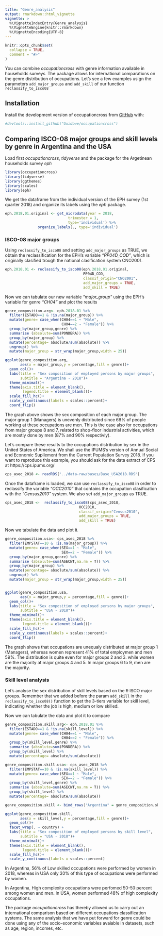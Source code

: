 ```yaml
---
title: "Genre_analysis"
output: rmarkdown::html_vignette
vignette: >
  %\VignetteIndexEntry{Genre_analysis}
  %\VignetteEngine{knitr::rmarkdown}
  %\VignetteEncoding{UTF-8}
---
```


```r
knitr::opts_chunk$set(
  collapse = TRUE,
  comment = "#>"
)
```

<!-- badges: start -->
<!-- badges: end -->

You can combine *occupationcross* with genre information available in households surveys. The package allows for international comparations on the genre distribution of occupations. Let's see a few examples usign the parameters ```add_major_groups``` and ```add_skill``` of our function ```reclassify_to_isco08```

## Installation

Install the development version of occupationcross from [GitHub](https://github.com/) with:

```r
#devtools::install_github("Guidowe/occupationcross")
```

## Comparing ISCO-08 major groups and skill levels by genre in Argentina and the USA

Load first *occupationcross*, *tidyverse* and the package for the Argetinean households survey *eph*
```r
library(occupationcross)
library(tidyverse)
library(ggthemes)
library(scales)
library(eph)
```

We get the dataframe from the individual version of the EPH survey (1st quarter 2018) and organize its labels using the *eph* package.

```r
eph.2018.01.original <- get_microdata(year = 2018, 
                             trimester = 1, 
                             type='individual') %>% 
               organize_labels(., type='individual')
```

### ISCO-08 major groups

Using ```reclassify_to_isco08``` and setting ```add_major_groups``` as TRUE, we obtain the reclassification for the EPH's variable  *"PP04D_COD"*, which is originally clasified trough the national clasification system CNO2001.

```r
eph.2018.01 <- reclassify_to_isco08(eph.2018.01.original, 
                                    PP04D_COD, 
                                    classif_origin="CNO2001", 
                                    add_major_groups = TRUE,
                                    add_skill = TRUE)
```

Now we can tabulate our new variable *"major_group"* using the EPH's variable for genre *"CH04"* and plot the results

```r

genre_composition.arg<- eph.2018.01 %>% 
  filter(ESTADO==1 & !is.na(major_group)) %>% 
  mutate(genre= case_when(CH04==1 ~ "Male", 
                          CH04==2 ~ "Female")) %>% 
  group_by(major_group,genre) %>% 
  summarise (absolute=sum(PONDERA)) %>% 
  group_by(major_group) %>% 
  mutate(percentage= absolute/sum(absolute)) %>% 
  ungroup() %>% 
  mutate(major_group = str_wrap(major_group,width = 25))

ggplot(genre_composition.arg,
       aes(x = major_group,y = percentage,fill = genre))+
  geom_col()+
  labs(title = "Sex composition of employed persons by major groups",
       subtitle = "Argentina - 2018")+
  theme_minimal()+
  theme(axis.title = element_blank(),
        legend.title = element_blank())+
  scale_fill_hc()+
  scale_y_continuous(labels = scales::percent)+
  coord_flip()
```

The graph above shows the sex composition of each major group. The major group 1 (Managers) is unevenly distributed since 68% of people working at these occupations are men. This is the case also for occupations from major groups 8 and 7, related to shop-floor industrial activities, which are mostly done by men (87% and 90% respectivly).

Let's compare these results to the occupations distribution by sex in the United States of America. We shall use the IPUMS's version of Annual Social and Economic Supllement from  the Current Population Survey 2018. If you want to reproduce this example, you should ask for the data extract of CPS at https://cps.ipums.org/ 

```r

cps_asec_2018 <- readRDS("../data-raw/bases/Base_USA2018.RDS")
```


Once the dataframe is loaded, we can use  ```reclassify_to_isco08``` in order to reclassify the variable *"OCC2010"* that contains the occupation clasification with the *"Census2010"* system. We also set ```add_major_groups``` as TRUE.


```r

cps_asec_2018 <-  reclassify_to_isco08(cps_asec_2018, 
                                  OCC2010, 
                                  classif_origin="Census2010", 
                                  add_major_groups = TRUE,
                                  add_skill = TRUE)

```


Now we tabulate the data and plot it.

```r
genre_composition.usa<- cps_asec_2018 %>% 
  filter(EMPSTAT==10 & !is.na(major_group)) %>% 
  mutate(genre= case_when(SEX==1 ~ "Male", 
                          SEX==2 ~ "Female")) %>% 
  group_by(major_group,genre) %>% 
  summarise (absolute=sum(ASECWT,na.rm = T)) %>% 
  group_by(major_group) %>% 
  mutate(percentage= absolute/sum(absolute)) %>% 
  ungroup() %>% 
  mutate(major_group = str_wrap(major_group,width = 25))


ggplot(genre_composition.usa,
       aes(x = major_group,y = percentage,fill = genre))+
  geom_col()+
  labs(title = "Sex composition of employed persons by major groups",
       subtitle = "USA - 2018")+
  theme_minimal()+
  theme(axis.title = element_blank(),
        legend.title = element_blank())+
  scale_fill_hc()+
  scale_y_continuous(labels = scales::percent)+
  coord_flip()


```

The graph shows that occupations are unequaly distributed at major group 1 (Managers), whereas women represent 41% of total employmen and men 59%. The distribution is quite even for major groups 2 and 3. while women are the majority at major groups 4 and 5. In major groups 6 to 9, men are the majority.   

### Skill level analysis

Let's analyse the sex distribution of skill levels based on the 9 ISCO major groups. Remember that we added before the param ```add_skill``` in the ```reclassify_to_isco08()``` function to get the 3-tiers variable for skill level, indicating whether the job is high, medium or low skilled.    

Now we can tabulate the data and plot it to compare

```r

genre_composition.skill.arg<- eph.2018.01 %>% 
  filter(ESTADO==1 & !is.na(skill_level)) %>% 
  mutate(genre= case_when(CH04==1 ~ "Male", 
                          CH04==2 ~ "Female")) %>% 
  group_by(skill_level,genre) %>% 
  summarise (absolute=sum(PONDERA)) %>% 
  group_by(skill_level) %>% 
  mutate(percentage= absolute/sum(absolute)) 

genre_composition.skill.usa<- cps_asec_2018 %>% 
  filter(EMPSTAT==10 & !is.na(skill_level)) %>% 
  mutate(genre= case_when(SEX==1 ~ "Male", 
                          SEX==2 ~ "Female")) %>% 
  group_by(skill_level,genre) %>% 
  summarise (absolute=sum(ASECWT,na.rm = T)) %>% 
  group_by(skill_level) %>% 
  mutate(percentage= absolute/sum(absolute)) 

genre_composition.skill <- bind_rows("Argentina" = genre_composition.skill.arg, "USA"= genre_composition.skill.usa, .id="country")

ggplot(genre_composition.skill,
       aes(x = skill_level,y = percentage,fill = genre))+
  geom_col()+
  facet_wrap(. ~ country) +
  labs(title = "Sex composition of employed persons by skill level",
       subtitle = "USA - 2018")+
  theme_minimal()+
  theme(axis.title = element_blank(),
        legend.title = element_blank())+
  scale_fill_hc()+
  scale_y_continuous(labels = scales::percent)


```
    
In Argentina, 56% of Low skilled occupations were performed by women in 2018, whereas in USA only 30% of this type of occupations were performed by women.

In Argentina, High complexity occupations were perfomed 50-50 percent among women and men. In USA, women performed 48% of high complexity occupations. 

The package  *occupationcross* has thereby allowed us to carry out an international comparison based on different occupations classification systems. The same analysis that we have put forward for genre could be done using any of the socio-economic variables avaiable in datasets, such as age, region, incomes, etc.


